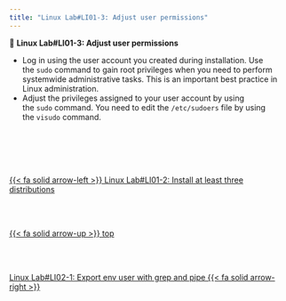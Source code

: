 ```yaml
---
title: "Linux Lab#LI01-3: Adjust user permissions"
---
```


::: {.labs}
📘 **Linux Lab#LI01-3: Adjust user permissions**

-   Log in using the user account you created during installation. Use the `sudo` command to gain root privileges when you need to perform systemwide administrative tasks. This is an important best practice in Linux administration.
-   Adjust the privileges assigned to your user account by using the `sudo` command. You need to edit the `/etc/sudoers` file by using the `visudo` command.

:::
<!--- navLinks -->
<br><br>
<div class=row>
<br>
<div class='column left previous'>
<br>
[{{< fa solid arrow-left >}} Linux Lab#LI01-2: Install at least three distributions](/linux/lilab01-2.qmd)
<br>
</div>
<br>
<div class='column center'>
<br>
[{{< fa solid arrow-up >}} top](#top)
<br>
</div>
<br>
<div class='column right next'>
<br>
[Linux Lab#LI02-1: Export env user with grep and pipe  {{< fa solid arrow-right >}}](/linux/lilab02-1.qmd)
<br>
</div>
<br>
</div>
